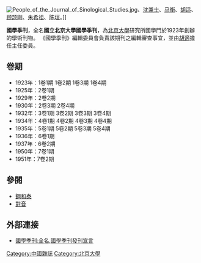[[File:People_of_the_Journal_of_Sinological_Studies.jpg|thumb]]、[[沈兼士|沈兼士]]、[[马衡|马衡]]、[[胡适|胡适]]、[[顾颉刚|顾颉刚]]、[[朱希祖|朱希祖]]、[[陈垣|陈垣]]。]]

'''國學季刊'''，全名'''國立北京大學國學季刊'''，為[[北京大學|北京大學]]研究所國學門於1923年創辦的學術刊物。
《國學季刊》編輯委員會負責該期刊之編輯審查事宜，並由[[胡適|胡適]]擔任主任委員。

==卷期==
*1923年：1卷1期   1卷2期   1卷3期   1卷4期   
*1925年：2卷1期   
*1929年：2卷2期   
*1930年：2卷3期   2卷4期   
*1932年：3卷1期   3卷2期   3卷3期   3卷4期   
*1934年：4卷1期   4卷2期   4卷3期   4卷4期   
*1935年：5卷1期   5卷2期   5卷3期   5卷4期   
*1936年：6卷1期   
*1937年：6卷2期   
*1950年：7卷1期   
*1951年：7卷2期 

==參閱==
*[[鋼和泰|鋼和泰]]
*[[對音|對音]]

==外部連接==
{{wikisource|《國學季刊》發刊宣言}}
*[https://www.newton.com.tw/wiki/%E5%9C%8B%E5%AD%B8%E5%AD%A3%E5%88%8A/9624502 國學季刊:全名,國學季刊發刊宣言]

[[Category:中國雜誌|Category:中國雜誌]]
[[Category:北京大學|Category:北京大學]]